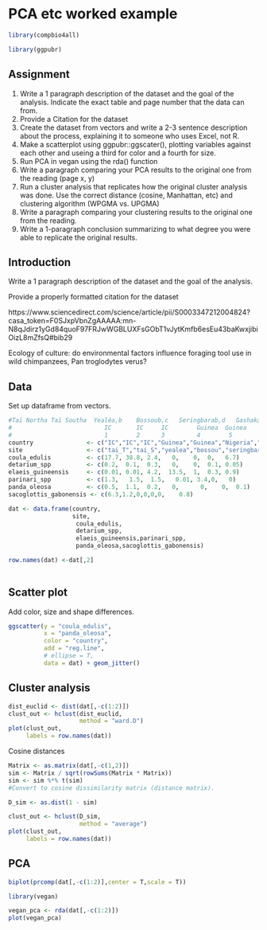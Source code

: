 # PCA etc worked example

```r
library(compbio4all)

library(ggpubr)
```



## Assignment

1. Write a 1 paragraph description of the dataset and the goal of the analysis.  Indicate the exact table and page number that the data can from.
1. Provide a Citation for the dataset
1. Create the dataset from vectors and write a 2-3 sentence description about the  process, explaining it to someone who uses Excel, not R.
1.  Make a scatterplot using ggpubr::ggscater(), plotting variables against each other and useing a third for color and a fourth for size.
1.  Run PCA in vegan using the rda() function
1. Write a paragraph comparing your PCA results to the original one from the reading (page x, y)
1. Run a cluster analysis that replicates how the original cluster analysis was done.  Use the correct distance (cosine, Manhattan, etc) and clustering algorithm (WPGMA vs. UPGMA)
1. Write a paragraph comparing your clustering results to the original one from the reading.
1. Write a 1-paragraph conclusion summarizing to what degree you were able to replicate the original results.


## Introduction

Write a 1 paragraph description of the dataset and the goal of the analysis.

Provide a properly formatted citation for the dataset



https://www.sciencedirect.com/science/article/pii/S0003347212004824?casa_token=F0SJxpVbnZgAAAAA:mn-N8qJdirz1yGd84quoF97FRJwWGBLUXFsGObT1vJytKmfb6esEu43baKwxjibiOizL8mZfsQ#bib29

Ecology of culture: do environmental factors influence foraging tool use in wild chimpanzees, Pan troglodytes verus?

## Data

Set up dataframe from vectors.

```r
#Taï Northa	Taï Southa	Yealéa,b	Bossoub,c	Seringbarab,d	Gashakae	Lopéf
#                          IC     	IC     IC        Guinea	 Guinea	     Nigeria	Gabon
#                          1        2      3         4        5            6         7
country               <- c("IC","IC","IC","Guinea","Guinea","Nigeria","Gabon")
site                  <- c("tai_T","tai_S","yealea","bossou","seringbara","gashaka","lope")
coula_edulis          <- c(17.7, 38.8, 2.4,   0,    0,  0,   6.7)
detarium_spp          <- c(0.2,  0.1,  0.3,   0,    0,  0.1, 0.05)
elaeis_guineensis     <- c(0.01, 0.01, 4.2,  13.5,  1,  0.3, 0.9)
parinari_spp          <- c(1.3,   1.5,  1.5,   0.01, 3.4,0,   0)
panda_oleosa          <- c(0.5,  1.1,  0.2,	  0,	  0,	0,	0.1)
sacoglottis_gabonensis <- c(6.3,1.2,0,0,0,0,	0.8)

dat <- data.frame(country,
                  site,
                   coula_edulis,
                   detarium_spp,
                   elaeis_guineensis,parinari_spp,
                   panda_oleosa,sacoglottis_gabonensis)

row.names(dat) <-dat[,2]
  
```


## Scatter plot

Add color, size and shape differences.

```r
ggscatter(y = "coula_edulis",
          x = "panda_oleosa",
          color = "country",
          add = "reg.line",
          # ellipse = T, 
          data = dat) + geom_jitter()
```

## Cluster analysis

```r
dist_euclid <- dist(dat[,-c(1:2)])
clust_out <- hclust(dist_euclid,
                    method = "ward.D") 
plot(clust_out,
     labels = row.names(dat))
```


Cosine distances
```r
Matrix <- as.matrix(dat[,-c(1,2)])
sim <- Matrix / sqrt(rowSums(Matrix * Matrix))
sim <- sim %*% t(sim)
#Convert to cosine dissimilarity matrix (distance matrix).

D_sim <- as.dist(1 - sim)
```


```r
clust_out <- hclust(D_sim,
                    method = "average") 
plot(clust_out,
     labels = row.names(dat))
```


## PCA

```r
biplot(prcomp(dat[,-c(1:2)],center = T,scale = T))
```


```r
library(vegan)

vegan_pca <- rda(dat[,-c(1:2)])
plot(vegan_pca)
```

